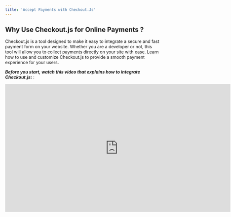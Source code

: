 ```yaml
---
title: 'Accept Payments with Checkout.Js'
---
```


## Why Use Checkout.js for Online Payments ?

Checkout.js is a tool designed to make it easy to integrate a secure and fast payment form on your website. Whether you are a developer or not, this tool will allow you to collect payments directly on your site with ease. Learn how to use and customize Checkout.js to provide a smooth payment experience for your users.

***Before you start, watch this video that explains how to integrate Checkout.js:*** :

<iframe width="730" height="415" src="https://www.youtube.com/embed/NswxFnyrzR8" title="Intégrer un formulaire de paiement sur votre site avec Feda Checkout" frameborder="0" allow="accelerometer; autoplay; clipboard-write; encrypted-media; gyroscope; picture-in-picture" allowfullscreen />

## Methods of Integrating Checkout.js

Checkout.js offers several integration options to suit different needs. You can add a simple payment button, multiple collection buttons, or even embed the payment form directly on your site to avoid redirects.

<Steps>
  <Step title="Add a Simple Payment Button to Your Page">
    Start by adding a simple button on your page to trigger the collection. This button will allow the user to access a payment form where they can finalize the transaction.

     ```javascript
  <!--
  Replace VOTRE_CLE_API_PUBLIQUE with the public key of your sandbox or live account.
  -->
    
    <!DOCTYPE html>
    <html lang="en">
      <head>
        <meta charset="utf-8" />
        <meta http-equiv="X-UA-Compatible" content="IE=edge,chrome=1" />
        <title>Intégrer Feda Checkout à mon site</title>
        <script src="https://cdn.fedapay.com/checkout.js?v=1.1.7"></script>
      </head>
      <body>
        <button id="pay-btn">Payer 100 FCFA</button>
        <script type="text/javascript">
          FedaPay.init("#pay-btn", { public_key: "VOTRE_CLE_API_PUBLIQUE" });
        </script>
      </body>
    </html>
    ```

    <Note>
      [Click here to test](https://demo.fedapay.com/payment-button.html)
    </Note>
  </Step>

  <Step title="Customize the Payment Form">
    You can customize the collection details (amount, description, customer names, and email address) to adapt the payment form to your platform.

    ```javascript
    <!doctype html>
    <html lang="en">
    <head>
      <meta charset="utf-8">
      <meta http-equiv="X-UA-Compatible" content="IE=edge,chrome=1"/>
      <title>Intégrer Feda Checkout à mon site</title>
      <script src="https://cdn.fedapay.com/checkout.js?v=1.1.7"></script>
    </head>
    <body>
      <button id="pay-btn">Payer 1000 FCFA</button>
      <script type="text/javascript">
          FedaPay.init('#pay-btn', {
            public_key: 'VOTRE_CLE_API_PUBLIQUE',
            transaction: {
              amount: 1000,
              description: 'Acheter mon produit'
            },
            customer: {
              email: 'johndoe@gmail.com',
              lastname: 'Doe',
              firstname: 'John',
            }
          });
      </script>
    </body>
    </html>
    ```

    <Note>
      [Click here to test](https://demo.fedapay.com/customize-form.html)
    </Note>
  </Step>

  <Step title="Add Multiple Payment Buttons on One Page">
    To allow collections of different amounts, you can integrate multiple payment buttons on the same page.

    ```javascript
    <!doctype html>
    <html lang="en">
    <head>
      <meta charset="utf-8">
      <meta http-equiv="X-UA-Compatible" content="IE=edge,chrome=1"/>
      <title>Intégrer Feda Checkout à mon site</title>
      <script src="https://cdn.fedapay.com/checkout.js?v=1.1.7"></script>
    </head>
    <body>
      <button class="pay-btn"
      data-transaction-amount="1000"
      data-transaction-description="Acheter mon produit"
      data-customer-email="johndoe@gmail.com"
      data-customer-lastname="Doe">Payer 1000 FCFA</button>

      <button class="pay-btn"
      data-transaction-amount="2000"
      data-transaction-description="Acheter mon produit"
      data-customer-email="janetay@gmail.com"
      data-customer-lastname="Tay">Payer 2000 FCFA</button>
      <script type="text/javascript">
          FedaPay.init('.pay-btn', { public_key: 'VOTRE_CLE_API_PUBLIQUE' });
      </script>
    </body>
    </html>
    ```

    <Note>
      [Click here to test](https://demo.fedapay.com/add-multiple-buttons.html)
    </Note>
  </Step>

  <Step title="Trigger the Collection with an Event">
    If you want to trigger the collection through a specific event, use JavaScript to activate the payment form on request.

    ```javascript
    <!doctype html>
    <html lang="en">
    <head>
      <meta charset="utf-8">
      <meta http-equiv="X-UA-Compatible" content="IE=edge,chrome=1"/>
      <title>Intégrer Feda Checkout à mon site</title>
      <script src="https://cdn.fedapay.com/checkout.js?v=1.1.7"></script>
    </head>
    <body>
      <button id="pay-btn"
      data-transaction-amount="1000"
      data-transaction-description="Acheter mon produit"
      data-customer-email="johndoe@gmail.com"
      data-customer-lastname="Doe"
      >Payer 1000 FCFA</button>

      <script type="text/javascript">
        let widget =  FedaPay.init({
          public_key: 'VOTRE_CLE_API_PUBLIQUE'
        });
        let btn = document.getElementById('pay-btn');
        btn.addEventListener('click', () => {
          widget.open();
        });
      </script>
    </body>
    </html>
    ```

    <Note>
      [Click here to test](https://demo.fedapay.com/trigger-collection.html)
    </Note>
  </Step>

  <Step title="Embedded Integration: Payment Without Redirection">
    For an optimized user experience, you can integrate the collection form directly on your site without redirecting the user.

    ```javascript
    <!doctype html>
    <html lang="en">
    <head>
      <meta charset="utf-8">
      <meta http-equiv="X-UA-Compatible" content="IE=edge,chrome=1"/>
      <title>Intégrer Feda Checkout à mon site</title>
      <script src="https://cdn.fedapay.com/checkout.js?v=1.1.7"></script>
    </head>
    <body>
      <div id="embed" style="width: 500px; height: 420px"></div>

      <script type="text/javascript">
          FedaPay.init({
            public_key: 'VOTRE_CLE_API_PUBLIQUE',
            transaction: {
              amount: 1000,
              description: 'Acheter mon produit'
            },
            customer: {
              email: 'johndoe@gmail.com',
              lastname: 'Doe',
            },
            container: '#embed'
         });
      </script>
    </body>
    </html>
    ```

    <Note>
      [Click here to test](https://demo.fedapay.com/payment-no-redirection.html)
    </Note>
  </Step>
</Steps>

## Customization of the Interface and Advanced Options

Checkout.js allows you to customize the visual elements of your form to match your platform’s identity. You can define the background color, the payment button text, or add a logo.

***Modify the appearance and add extra details:***

* ***Public key** : `data-public-key`*

* ***Collection amount** : `data-transaction-amount`*

* ***Collection description** : `data-transaction-description`*

* ***Currency** : `data-currency-iso`*

* ***Button text** : `data-button-text`*

* ***Button CSS class** : `data-button-class`*

* ***Widget image and description** : `data-widget-image, data-widget-description`*

## Method with a form tag for advanced integration

Checkout.js also allows integration with a form tag to send specific data after payment.

```javascript
<!--
Replace VOTRE_CLE_API_PUBLIQUE by the public key of your sandbox or live account.
-->
<form action="index.php" method="POST">
 <input type="hidden" name="field" value="test">
 <script
   src="https://cdn.fedapay.com/checkout.js?v=1.1.7"
   data-public-key="VOTRE_CLE_API_PUBLIQUE"
   data-button-text="Payer 1000"
   data-button-class="button-class"
   data-transaction-amount="1000"
   data-transaction-description="Description de la transaction"
   data-currency-iso="XOF">
 </script>
</form>
```

<Note>
  [Click here to test](https://demo.fedapay.com/form-tag.html)
</Note>

**Connect Your FedaPay Account**

Once the code is integrated, make sure to connect your FedaPay account to authorize the creation of clients and collections. This step is crucial to secure your integration.

<Note>
  **Go to Preferences here :**

  [Your FedaPay Account Preferences](https://live.fedapay.com/login?redirect_uri=%2Fsettings%2Fpreferences)
</Note>

## FedaPay Class Method and Configuration Attributes

***Checkout.js offers options to initialize the collection component with multiple configurations:***

<AccordionGroup>
  <Accordion title="public_key">
    * **Attribut HTML**: `data-public-key`

    * **Type**: *string*

    * **Description**: The FedaPay public key
  </Accordion>

  <Accordion title="environment">
    * **Attribut HTML**: `data-environment`

    * **Type**: *string*

    * **Description**: FedaPay environment. Possible values are **live and sandbox**.
  </Accordion>

  <Accordion title="trigger">
    * **Attribut HTML**: `data-trigger`

    * **Type**: *string*

    * **Description**: The type of event that triggers the opening of the payment dialog box. Default value is **click**.
  </Accordion>

  <Accordion title="locale">
    * **Attribut HTML**: `data-locale`

    * **Type**: *string*

    * **Description**: Payment interface language. The default value is **fr**.
  </Accordion>

  <Accordion title="transaction.id">
    * **Attribut HTML**: `data-transaction-id`

    * **Type**: *integer*

    * **Description**: If you have already created the transaction, you can specify the collection id.
  </Accordion>

  <Accordion title="transaction.amount">
    * **Attribut HTML**: `data-transaction-amount`

    * **Type**: *integer*

    * **Description**: Transaction amount. Default value is **100**.
  </Accordion>

  <Accordion title="transaction.description">
    * **Attribut HTML**: `data-transaction-description`

    * **Type**: *string*

    * **Description**: Transaction description.
  </Accordion>

  <Accordion title="transaction.custom_metadata">
    * **Attribut HTML**: `data-transaction-custom_metadata`

    * **Type**: *object*

    * **Description**: Transaction metadata object.

      **Exemple JS:**

      ```
        {
          transaction:{
            custom_metadata:{
              foo: 'bar'
            }
          }
        }
      ```

      **Exemple HTML**

      ```
      <button data-transaction-custom_metadata-foo="bar"></>
      ```
  </Accordion>

  <Accordion title="customer.email">
    * **Attribut HTML**: `data-customer-email`

    * **Type**: *string*

    * **Description**: Customer email
  </Accordion>

  <Accordion title="customer.firstname">
    * **Attribut HTML**: `data-customer-firstname`

    * **Type**: *string*

    * **Description**: Customer's first name
  </Accordion>

  <Accordion title="customer.lastname">
    * **Attribut HTML**: `data-customer-lastname`

    * **Type**: *string*

    * **Description**: Customer name
  </Accordion>

  <Accordion title="customer.phone_number.number">
    * **Attribut HTML**: `data-customer-phone_number-number`

    * **Type**: *string*

    * **Description**: The customer's telephone number
  </Accordion>

  <Accordion title="customer.phone_number.country">
    * **Attribut HTML**: `data-customer-phone_number-country`

    * **Type**: *string*

    * **Description**: Customer's telephone country
  </Accordion>

  <Accordion title="customer.currency.iso">
    * **Attribut HTML**: `data-currency-iso`

    * **Type**: *string*

    * **Description**: The currency iso code. Default value is **XOF**.
  </Accordion>

  <Accordion title="customer.currency.code">
    * **Attribut HTML**: `data-currency-code`

    * **Type**: *string*

    * **Description**: Currency code
  </Accordion>

  <Accordion title="button.text">
    * **Attribut HTML**: `data-button-text`

    * **Type**: *string*

    * **Description**: The text to be displayed on the payment slip.
  </Accordion>

  <Accordion title="button.class">
    * **Attribut HTML**: `data-button-class`

    * **Type**: *string*

    * **Description**: The payment coupon's css class.
  </Accordion>

  <Accordion title="form_selector">
    * **Attribut HTML**: `data-form_selector`

    * **Type**: *string*

    * **Description**: override the form base selector. If this is specified, it will be used to find the form to be submitted after payment.
  </Accordion>

  <Accordion title="submit_form_on_failed">
    * **Attribut HTML**: `data-submit_form_on_failed`

    * **Type**: *boolean*

    * **Description**: Indicates whether the form (when the payment button or embedded element has a direct parent that is a form) should be submitted or not when the payment fails.
  </Accordion>

  <Accordion title="onComplete">
    * **Type**:

      ```
        function{ reason: number, transaction: object }
      ```

    * **Description**: The return function when the dialog box is closed. This function takes two arguments. The first is the reason for closing the dialog box. It can be equal to FedaPay.CHECKOUT\_COMPLETED (when the payment is complete) or FedaPay.DIALOG\_DISMISSED (when the dialog box is closed by the user). The second argument is the transaction object created during payment.
  </Accordion>
</AccordionGroup>